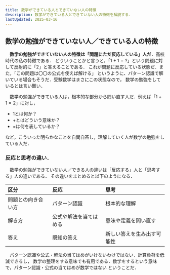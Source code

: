 ```yaml
---
title: 数学ができている人とできていない人の特徴
description: 数学ができている人とできていない人の特徴を解説する．
lastUpdated: 2025-03-16
---
```


<ImageWithCaption
	src={image_01}
	alt="数式が書かれている紙の画像"	
	width="420"
	height="210"
	caption=""
	/>

## 数学の勉強ができていない人／できている人の特徴
　**数学の勉強ができていない人の特徴は「問題にただ反応している」人だ**．高校時代の私の特徴である．
どういうことかと言うと，「$1+1=?$」という問題に対して反射的に「$2$」と答えることである．
これが問題に反応している状態だ．また，「この問題は〇〇の公式を使えば解ける」
というように、パターン認識で解いている場合もそうだ．受験数学はまさにこの状態なので，
数学の勉強をしているとは言い難い．

　数学の勉強ができている人は，根本的な部分から問い直す人だ．例えば「$1+1=2$」に対し，
- $1$とは何か？
- $+$とはどういう意味か？
- $=$は何を表しているか？

など，こういった明らかなことを自問自答し，理解していく人が数学の勉強をしている人だ．


### 反応と思考の違い．
　数学の勉強ができていない人／できる人の違いは「反応する」人と「思考する」人の違いである．
その違いをまとめると以下のようになる．

| 区分 | 反応 | 思考 |
| :-- | :-- | :-- |
| 問題との向き合い方 | パターン認識 | 根本的な理解 |
| 解き方 | 公式や解法を当てはめる | 意味や定義を問い直す |
| 答え | 既知の答え | 新しい答えを生み出す可能性 |

　パターン認識や公式・解法の当てはめがいけないわけではない．計算負荷を低減できるし，
数学の整理をする意味でも有用である．数学をするという意味で，パターン認識・公式の当てはめが数学ではない
ということだ．

